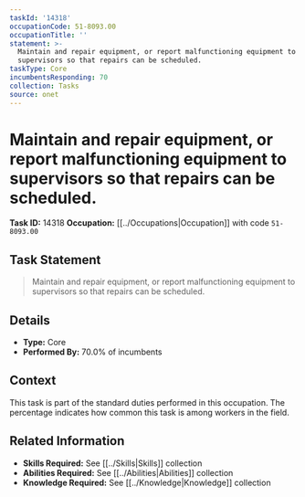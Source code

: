 ```yaml
---
taskId: '14318'
occupationCode: 51-8093.00
occupationTitle: ''
statement: >-
  Maintain and repair equipment, or report malfunctioning equipment to
  supervisors so that repairs can be scheduled.
taskType: Core
incumbentsResponding: 70
collection: Tasks
source: onet
---
```

# Maintain and repair equipment, or report malfunctioning equipment to supervisors so that repairs can be scheduled.

**Task ID:** 14318
**Occupation:** [[../Occupations|Occupation]] with code `51-8093.00`

## Task Statement

> Maintain and repair equipment, or report malfunctioning equipment to supervisors so that repairs can be scheduled.

## Details

- **Type:** Core
- **Performed By:** 70.0% of incumbents

## Context

This task is part of the standard duties performed in this occupation. The percentage indicates how common this task is among workers in the field.

## Related Information

- **Skills Required:** See [[../Skills|Skills]] collection
- **Abilities Required:** See [[../Abilities|Abilities]] collection
- **Knowledge Required:** See [[../Knowledge|Knowledge]] collection
